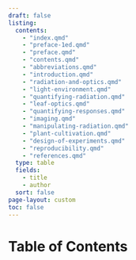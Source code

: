 ```yaml
---
draft: false
listing:
  contents:
    - "index.qmd"  
    - "preface-1ed.qmd"
    - "preface.qmd"
    - "contents.qmd"
    - "abbreviations.qmd"
    - "introduction.qmd"
    - "radiation-and-optics.qmd"
    - "light-environment.qmd"
    - "quantifying-radiation.qmd"
    - "leaf-optics.qmd"
    - "quantifying-responses.qmd"
    - "imaging.qmd"
    - "manipulating-radiation.qmd"
    - "plant-cultivation.qmd"
    - "design-of-experiments.qmd"
    - "reproducibility.qmd"
    - "references.qmd"
  type: table
  fields: 
    - title 
    - author
  sort: false
page-layout: custom
toc: false
---
```


# Table of Contents  {.unnumbered}
